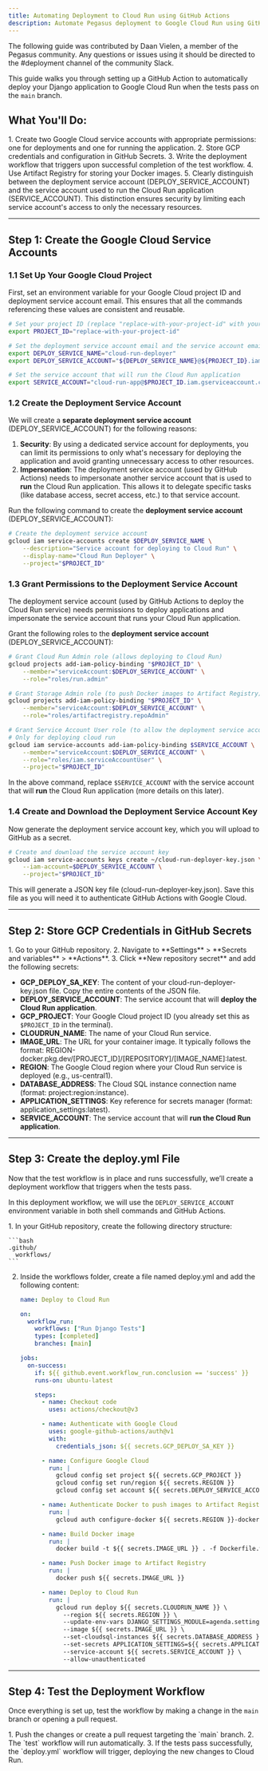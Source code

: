 ```yaml
---
title: Automating Deployment to Cloud Run using GitHub Actions
description: Automate Pegasus deployment to Google Cloud Run using GitHub Actions with service accounts, Artifact Registry, and CI/CD pipelines.
---
```



<Aside type="note" title="Community Guide">
The following guide was contributed by Daan Vielen, a member of the Pegasus community.
Any questions or issues using it should be directed to the #deployment channel of the community Slack.
</Aside>

This guide walks you through setting up a GitHub Action to automatically deploy your Django application to Google Cloud Run when the tests pass on the `main` branch.

## What You'll Do:

<Steps>
1. Create two Google Cloud service accounts with appropriate permissions: one for deployments and one for running the application.
2. Store GCP credentials and configuration in GitHub Secrets.
3. Write the deployment workflow that triggers upon successful completion of the test workflow.
4. Use Artifact Registry for storing your Docker images.
5. Clearly distinguish between the deployment service account (DEPLOY_SERVICE_ACCOUNT) and the service account used to run the Cloud Run application (SERVICE_ACCOUNT). This distinction ensures security by limiting each service account's access to only the necessary resources.
</Steps>

---

## **Step 1: Create the Google Cloud Service Accounts**

### **1.1 Set Up Your Google Cloud Project**

First, set an environment variable for your Google Cloud project ID and deployment service account email. This ensures that all the commands referencing these values are consistent and reusable.

```bash
# Set your project ID (replace "replace-with-your-project-id" with your actual project ID)
export PROJECT_ID="replace-with-your-project-id"

# Set the deployment service account email and the service account email that will run the Cloud Run application
export DEPLOY_SERVICE_NAME="cloud-run-deployer"
export DEPLOY_SERVICE_ACCOUNT="${DEPLOY_SERVICE_NAME}@${PROJECT_ID}.iam.gserviceaccount.com"

# Set the service account that will run the Cloud Run application
export SERVICE_ACCOUNT="cloud-run-app@$PROJECT_ID.iam.gserviceaccount.com""cloud-run-deployer@$PROJECT_ID.iam.gserviceaccount.com"
```

### **1.2 Create the Deployment Service Account**

We will create a **separate deployment service account** (DEPLOY_SERVICE_ACCOUNT) for the following reasons:

1. **Security**: By using a dedicated service account for deployments, you can limit its permissions to only what's necessary for deploying the application and avoid granting unnecessary access to other resources.
2. **Impersonation**: The deployment service account (used by GitHub Actions) needs to impersonate another service account that is used to **run** the Cloud Run application. This allows it to delegate specific tasks (like database access, secret access, etc.) to that service account.

Run the following command to create the **deployment service account** (DEPLOY_SERVICE_ACCOUNT):

```bash
# Create the deployment service account
gcloud iam service-accounts create $DEPLOY_SERVICE_NAME \
    --description="Service account for deploying to Cloud Run" \
    --display-name="Cloud Run Deployer" \
    --project="$PROJECT_ID"
```

### **1.3 Grant Permissions to the Deployment Service Account**

The deployment service account (used by GitHub Actions to deploy the Cloud Run service) needs permissions to deploy applications and impersonate the service account that runs your Cloud Run application.

Grant the following roles to the **deployment service account** (DEPLOY_SERVICE_ACCOUNT):

```bash
# Grant Cloud Run Admin role (allows deploying to Cloud Run)
gcloud projects add-iam-policy-binding "$PROJECT_ID" \
    --member="serviceAccount:$DEPLOY_SERVICE_ACCOUNT" \
    --role="roles/run.admin"

# Grant Storage Admin role (to push Docker images to Artifact Registry)
gcloud projects add-iam-policy-binding "$PROJECT_ID" \
    --member="serviceAccount:$DEPLOY_SERVICE_ACCOUNT" \
    --role="roles/artifactregistry.repoAdmin"

# Grant Service Account User role (to allow the deployment service account to impersonate the service account that runs the Cloud Run application)
# Only for deploying cloud run
gcloud iam service-accounts add-iam-policy-binding $SERVICE_ACCOUNT \
    --member="serviceAccount:$DEPLOY_SERVICE_ACCOUNT" \
    --role="roles/iam.serviceAccountUser" \
    --project="$PROJECT_ID"

```

In the above command, replace `$SERVICE_ACCOUNT` with the service account that will **run** the Cloud Run application (more details on this later).

### **1.4 Create and Download the Deployment Service Account Key**

Now generate the deployment service account key, which you will upload to GitHub as a secret.

```bash
# Create and download the service account key
gcloud iam service-accounts keys create ~/cloud-run-deployer-key.json \
    --iam-account=$DEPLOY_SERVICE_ACCOUNT \
    --project="$PROJECT_ID"
```

This will generate a JSON key file (cloud-run-deployer-key.json). Save this file as you will need it to authenticate GitHub Actions with Google Cloud.

---

## **Step 2: Store GCP Credentials in GitHub Secrets**

<Steps>
1. Go to your GitHub repository.
2. Navigate to **Settings** > **Secrets and variables** > **Actions**.
3. Click **New repository secret** and add the following secrets:
</Steps>

- **GCP_DEPLOY_SA_KEY**: The content of your cloud-run-deployer-key.json file. Copy the entire contents of the JSON file.
- **DEPLOY_SERVICE_ACCOUNT**: The service account that will **deploy the Cloud Run application**.
- **GCP_PROJECT**: Your Google Cloud project ID (you already set this as `$PROJECT_ID` in the terminal).
- **CLOUDRUN_NAME**: The name of your Cloud Run service.
- **IMAGE_URL**: The URL for your container image. It typically follows the format: REGION-docker.pkg.dev/[PROJECT_ID]/[REPOSITORY]/[IMAGE_NAME]:latest.
- **REGION**: The Google Cloud region where your Cloud Run service is deployed (e.g., us-central1).
- **DATABASE_ADDRESS**: The Cloud SQL instance connection name (format: project:region:instance).
- **APPLICATION_SETTINGS**: Key reference for secrets manager (format: application_settings:latest).
- **SERVICE_ACCOUNT**: The service account that will **run the Cloud Run application**.

---

## **Step 3: Create the deploy.yml File**

Now that the test workflow is in place and runs successfully, we’ll create a deployment workflow that triggers when the tests pass.

In this deployment workflow, we will use the `DEPLOY_SERVICE_ACCOUNT` environment variable in both shell commands and GitHub Actions.

<Steps>
1. In your GitHub repository, create the following directory structure:

    ```bash
    .github/
      workflows/
    ```

2. Inside the workflows folder, create a file named deploy.yml and add the following content:

    ```yaml
    name: Deploy to Cloud Run

    on:
      workflow_run:
        workflows: ["Run Django Tests"]
        types: [completed]
        branches: [main]

    jobs:
      on-success:
        if: ${{ github.event.workflow_run.conclusion == 'success' }}
        runs-on: ubuntu-latest

        steps:
          - name: Checkout code
            uses: actions/checkout@v3

          - name: Authenticate with Google Cloud
            uses: google-github-actions/auth@v1
            with:
              credentials_json: ${{ secrets.GCP_DEPLOY_SA_KEY }}

          - name: Configure Google Cloud
            run: |
              gcloud config set project ${{ secrets.GCP_PROJECT }}
              gcloud config set run/region ${{ secrets.REGION }}
              gcloud config set account ${{ secrets.DEPLOY_SERVICE_ACCOUNT }}

          - name: Authenticate Docker to push images to Artifact Registry
            run: |
              gcloud auth configure-docker ${{ secrets.REGION }}-docker.pkg.dev --quiet

          - name: Build Docker image
            run: |
              docker build -t ${{ secrets.IMAGE_URL }} . -f Dockerfile.web --platform linux/amd64

          - name: Push Docker image to Artifact Registry
            run: |
              docker push ${{ secrets.IMAGE_URL }}

          - name: Deploy to Cloud Run
            run: |
              gcloud run deploy ${{ secrets.CLOUDRUN_NAME }} \
                --region ${{ secrets.REGION }} \
                --update-env-vars DJANGO_SETTINGS_MODULE=agenda.settings_production \
                --image ${{ secrets.IMAGE_URL }} \
                --set-cloudsql-instances ${{ secrets.DATABASE_ADDRESS }} \
                --set-secrets APPLICATION_SETTINGS=${{ secrets.APPLICATION_SETTINGS }} \
                --service-account ${{ secrets.SERVICE_ACCOUNT }} \
                --allow-unauthenticated
    ```
</Steps>

---

## **Step 4: Test the Deployment Workflow**

Once everything is set up, test the workflow by making a change in the `main` branch or opening a pull request.

<Steps>
1. Push the changes or create a pull request targeting the `main` branch.
2. The `test` workflow will run automatically.
3. If the tests pass successfully, the `deploy.yml` workflow will trigger, deploying the new changes to Cloud Run.
</Steps>
